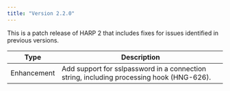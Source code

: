 ```yaml
---
title: "Version 2.2.0"
---
```


This is a patch release of HARP 2 that includes fixes for issues identified
in previous versions.

| Type | Description |
| ---- |------------ |
| Enhancement | Add support for sslpassword in a connection string, including processing hook (HNG-626). |     
